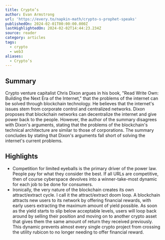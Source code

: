 ```yaml
---
title: Crypto’s
author: Evan Armstrong
url: 'https://every.to/napkin-math/crypto-s-prophet-speaks'
publishedOn: 2024-02-01T00:00:00.000Z
lastHighlightedOn: 2024-02-02T14:44:23.234Z
source: reader
category: articles
tags:
  - crypto
  - web3
aliases:
  - Crypto’s
---
```

## Summary

Crypto venture capitalist Chris Dixon argues in his book, "Read Write Own: Building the Next Era of the Internet," that the problems of the internet can be solved through blockchain technology. He believes that the internet's issues stem from corporate control and centralized networks. Dixon proposes that blockchain networks can decentralize the internet and give power back to the people. However, the author of the summary disagrees with Dixon's arguments, stating that the problems of the blockchain's technical architecture are similar to those of corporations. The summary concludes by stating that Dixon's arguments fall short of solving the internet's current problems.

## Highlights
- Competition for limited eyeballs is the primary driver of the power law. People pay for what they consider the best. If all URLs are competitive, then of course cyberspace devolves into a winner-take-most dynamic for each job to be done for consumers.
- Ironically, the very nature of the blockchain creates its own attract/extract cycle. I call it the attract/extract doom loop. A blockchain attracts new users to its network by offering financial rewards, with early users extracting the maximum amount of yield possible. As soon as the yield starts to slip below acceptable levels, users will loop back around by selling their position and moving on to another crypto asset that gives them the same amount of return they received previously. This dynamic prevents almost every single crypto project from crossing the utility rubicon to no longer needing to offer financial reward.
